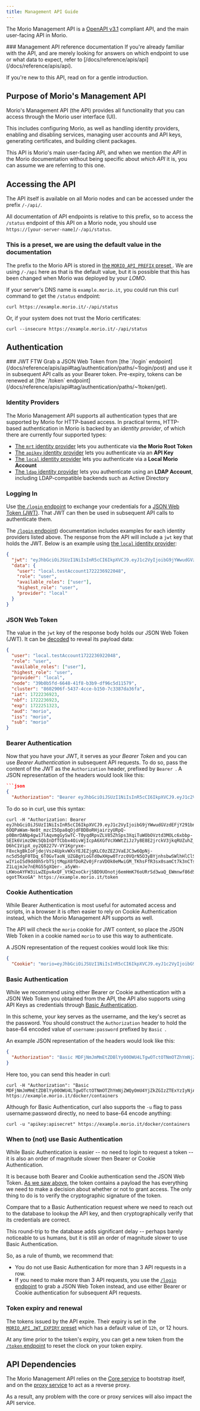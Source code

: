 ```yaml
---
title: Management API Guide
---
```


The Morio Management API is a [OpenAPI v3.1](https://swagger.io/specification/)
compliant API, and the main user-facing API in Morio.

<Tip>
### Management API reference documentation
If you're already familiar with the API, and are merely looking
for answers on which endpoint to use or what data to expect, refer to
[/docs/reference/apis/api](/docs/reference/apis/api).
</Tip>

If you're new to this API, read on for a gentle introduction.

## Purpose of Morio's Management API

Morio's Management API (the API) provides all functionality that you can access
through the Morio user interface (UI).

This includes configuring Morio, as well as handling identity providers,
enabling and disabling services, managing user accounts and API keys,
generating certificates, and building client packages.

This API is Morio's main user-facing API, and when we mention _the API_ in the
Morio documentation without being specific about _which API_ it is, you can
assume we are referring to this one.

## Accessing the API

The API itself is available on all Morio nodes and can be accessed under the
prefix `/-/api/`.

All documentation of API endpoints is relative to this prefix, so to access
the `/status` endpoint of this API on a Morio node, you should use
`https://[your-server-name]/-/api/status`.

<Note>

### This is a preset, we are using the default value in the documentation

The prefix to the Morio API is stored in [the `MORIO_API_PREFIX` preset
](/docs/reference/presets/morio_api_prefix).
We are using `/-/api` here as that is the default value, but it is possible
that this has been changed when Morio was deployed by your _LOMO_.

</Note>

If your server's DNS name
is `example.morio.it`, you could run this curl command to get the `/status`
endpoint:

```title=curl
curl https://example.morio.it/-/api/status
```

Or, if your system does not trust the Morio certificates:

```title=curl
curl --insecure https://example.morio.it/-/api/status
```

## Authentication

<Tip>
### JWT FTW
Grab a JSON Web Token from 
[the `/login` endpoint](/docs/reference/apis/api#tag/authentication/paths/~1login/post) and use it in subsequent API calls as your Bearer token.  
Pre-expiry, tokens can be renewed at [the `/token` endpoint](/docs/reference/apis/api#tag/authentication/paths/~1token/get).
</Tip>

### Identity Providers

The Morio Management API supports all authentication types that are supported
by Morio for HTTP-based access. In practical terms, HTTP-based authentication
in Morio is backed by an _identity provider_, of which there are currently four
supported types:

- [The `mrt` identity provider](/docs/guides/settings/idps#mrt) lets you authenticate
  via **the Morio Root Token**
- [The `apikey` identity provider](/docs/guides/settings/idps#apikey) lets you
  authenticate via an **API Key**
- [The `local` identity provider](/docs/guides/settings/idps#local) lets you
  authenticate via a **Local Morio Account**
- [The `ldap` identity provider](/docs/guides/settings/idps#ldap) lets you
  authenticate using an **LDAP Account**, including LDAP-compatible backends
  such as Active Directory

### Logging In

Use [the `/login` endpoint](/docs/reference/apis/api#tag/authentication/paths/~1login/post) to exchange your credentials for a [JSON Web Token (JWT)](https://jwt.io/).
That JWT can then be used in subsequent API calls to authenticate them.

The [`/login` endpoint](/docs/guides/settings/idps#mrt)) documentation includes examples for each identity providers listed above.
The response from the API will include a `jwt` key that holds the JWT. Below is an example using [the `local` identity provider](/docs/guides/settings/idps#local):

```json title="API Response Body"
{
  "jwt": "eyJhbGciOiJSUzI1NiIsInR5cCI6IkpXVCJ9.eyJ1c2VyIjoibG9jYWwudGVzdEFjY291bnQxNzIyMjM2OTIyMDQ4Iiwicm9sZSI6InVzZXIiLCJhdmFpbGFibGVfcm9sZXMiOlsidXNlciJdLCJoaWdoZXN0X3JvbGUiOiJ1c2VyIiwicHJvdmlkZXIiOiJsb2NhbCIsIm5vZGUiOiIzOWIwYjVmZC02NjQ4LTQxZjgtYjNiOS1kZjk2YzVkMTE1NzkiLCJjbHVzdGVyIjoiODYwMjkwNmYtNTQzNy00Y2NlLWIxNTAtN2MzMzg3ZGEzNmZhIiwiaWF0IjoxNzIyMjM2OTIzLCJuYmYiOjE3MjIyMzY5MjMsImV4cCI6MTcyMjI1MTMyMywiYXVkIjoibW9yaW8iLCJpc3MiOiJtb3JpbyIsInN1YiI6Im1vcmlvIn0.sij21XpVw2i6SjTZtms9Sl4WsTYh6wgcr0c79x7-6OQPaWam-Ne8t_mzcI5Opa8qOjdFBDBoRHjairzyURpQ-p0BmrDANp4gw17lAqvmgGySwTC-T0yqdRpvZLV85ZhSps3XqiTuWObOVztd3MOLc6xbbp-SEIk6VimzDWcSQbInDfTCbbx4OivWjIcpA6XGfVcXWWtZiJz7y8E8E2jrckV3jkqRUZuhZ_HIcOyh1LSKb4WWWybCcu-D6hC1VipX_oy2Q8227V-VY1Kgryxe-F8xckgBkIoFjdejVsz4UpkvWXsYEJEZjgKLC0zZEZJVaEJC3w6QpNj-nc5d5dgF0TDq_6T0GvTaoN_UZGBgYioGTd0wXHpw0Trzc0VQrN5O3yBYjnhsbwSWlhHlClSAbV_CCy2qUAyDOrXBGmOlIYN8YZ_eJe-wIYioISd9dd0h5rbTSjtMqpX8fDoRZv0jFraVDOk0eMwiGM_TKhsFfR3sx0samCt7k3nCTseLeufCxRUkBZmeoG7o0NrZ0tbTrUoS9XJX_PDK3v9u-Z1LqjmJe7nERG55gXQer-_a5yWn-LKWooAYFW3iLwZEpvAxQF_VtW2xoCkrj5BD9UOnotj6emHmK76oURrSd3waQ_EWmnwf86dSXPQiljp41jHt95V7jyN5P4my-ogotTKxoGA",
  "data": {
    "user": "local.testAccount1722236922048",
    "role": "user",
    "available_roles": ["user"],
    "highest_role": "user",
    "provider": "local"
  }
}
```

### JSON Web Token

The value in the `jwt` key of the response body holds our JSON Web Token (JWT).
It can be [decoded](https://jwt.io/) to reveal its payload data:

```json title='Decoded Payload Data of a JSON Web Token"
{
  "user": "local.testAccount1722236922048",
  "role": "user",
  "available_roles": ["user"],
  "highest_role": "user",
  "provider": "local",
  "node": "39b0b5fd-6648-41f8-b3b9-df96c5d11579",
  "cluster": "8602906f-5437-4cce-b150-7c3387da36fa",
  "iat": 1722236923,
  "nbf": 1722236923,
  "exp": 1722251323,
  "aud": "morio",
  "iss": "morio",
  "sub": "morio"
}
```

### Bearer Authentication

Now that you have your JWT, it serves as your _Bearer Token_ and you can use _Bearer Authentication_ in subsequent API requests.
To do so, pass the content of the JWT as the `Authorization` header, prefixed by `Bearer `.
A JSON representation of the headers would look like this:

````json title="Bearer Authentication"
```json
{
  "Authorization": "Bearer eyJhbGciOiJSUzI1NiIsInR5cCI6IkpXVCJ9.eyJ1c2VyIjoibG9jYWwudGVzdEFjY291bnQxNzIyMjM2OTIyMDQ4Iiwicm9sZSI6InVzZXIiLCJhdmFpbGFibGVfcm9sZXMiOlsidXNlciJdLCJoaWdoZXN0X3JvbGUiOiJ1c2VyIiwicHJvdmlkZXIiOiJsb2NhbCIsIm5vZGUiOiIzOWIwYjVmZC02NjQ4LTQxZjgtYjNiOS1kZjk2YzVkMTE1NzkiLCJjbHVzdGVyIjoiODYwMjkwNmYtNTQzNy00Y2NlLWIxNTAtN2MzMzg3ZGEzNmZhIiwiaWF0IjoxNzIyMjM2OTIzLCJuYmYiOjE3MjIyMzY5MjMsImV4cCI6MTcyMjI1MTMyMywiYXVkIjoibW9yaW8iLCJpc3MiOiJtb3JpbyIsInN1YiI6Im1vcmlvIn0.sij21XpVw2i6SjTZtms9Sl4WsTYh6wgcr0c79x7-6OQPaWam-Ne8t_mzcI5Opa8qOjdFBDBoRHjairzyURpQ-p0BmrDANp4gw17lAqvmgGySwTC-T0yqdRpvZLV85ZhSps3XqiTuWObOVztd3MOLc6xbbp-SEIk6VimzDWcSQbInDfTCbbx4OivWjIcpA6XGfVcXWWtZiJz7y8E8E2jrckV3jkqRUZuhZ_HIcOyh1LSKb4WWWybCcu-D6hC1VipX_oy2Q8227V-VY1Kgryxe-F8xckgBkIoFjdejVsz4UpkvWXsYEJEZjgKLC0zZEZJVaEJC3w6QpNj-nc5d5dgF0TDq_6T0GvTaoN_UZGBgYioGTd0wXHpw0Trzc0VQrN5O3yBYjnhsbwSWlhHlClSAbV_CCy2qUAyDOrXBGmOlIYN8YZ_eJe-wIYioISd9dd0h5rbTSjtMqpX8fDoRZv0jFraVDOk0eMwiGM_TKhsFfR3sx0samCt7k3nCTseLeufCxRUkBZmeoG7o0NrZ0tbTrUoS9XJX_PDK3v9u-Z1LqjmJe7nERG55gXQer-_a5yWn-LKWooAYFW3iLwZEpvAxQF_VtW2xoCkrj5BD9UOnotj6emHmK76oURrSd3waQ_EWmnwf86dSXPQiljp41jHt95V7jyN5P4my-ogotTKxoGA"
````

To do so in curl, use this syntax:

```
curl -H "Authorization: Bearer eyJhbGciOiJSUzI1NiIsInR5cCI6IkpXVCJ9.eyJ1c2VyIjoibG9jYWwudGVzdEFjY291bnQxNzIyMjM2OTIyMDQ4Iiwicm9sZSI6InVzZXIiLCJhdmFpbGFibGVfcm9sZXMiOlsidXNlciJdLCJoaWdoZXN0X3JvbGUiOiJ1c2VyIiwicHJvdmlkZXIiOiJsb2NhbCIsIm5vZGUiOiIzOWIwYjVmZC02NjQ4LTQxZjgtYjNiOS1kZjk2YzVkMTE1NzkiLCJjbHVzdGVyIjoiODYwMjkwNmYtNTQzNy00Y2NlLWIxNTAtN2MzMzg3ZGEzNmZhIiwiaWF0IjoxNzIyMjM2OTIzLCJuYmYiOjE3MjIyMzY5MjMsImV4cCI6MTcyMjI1MTMyMywiYXVkIjoibW9yaW8iLCJpc3MiOiJtb3JpbyIsInN1YiI6Im1vcmlvIn0.sij21XpVw2i6SjTZtms9Sl4WsTYh6wgcr0c79x7-6OQPaWam-Ne8t_mzcI5Opa8qOjdFBDBoRHjairzyURpQ-p0BmrDANp4gw17lAqvmgGySwTC-T0yqdRpvZLV85ZhSps3XqiTuWObOVztd3MOLc6xbbp-SEIk6VimzDWcSQbInDfTCbbx4OivWjIcpA6XGfVcXWWtZiJz7y8E8E2jrckV3jkqRUZuhZ_HIcOyh1LSKb4WWWybCcu-D6hC1VipX_oy2Q8227V-VY1Kgryxe-F8xckgBkIoFjdejVsz4UpkvWXsYEJEZjgKLC0zZEZJVaEJC3w6QpNj-nc5d5dgF0TDq_6T0GvTaoN_UZGBgYioGTd0wXHpw0Trzc0VQrN5O3yBYjnhsbwSWlhHlClSAbV_CCy2qUAyDOrXBGmOlIYN8YZ_eJe-wIYioISd9dd0h5rbTSjtMqpX8fDoRZv0jFraVDOk0eMwiGM_TKhsFfR3sx0samCt7k3nCTseLeufCxRUkBZmeoG7o0NrZ0tbTrUoS9XJX_PDK3v9u-Z1LqjmJe7nERG55gXQer-_a5yWn-LKWooAYFW3iLwZEpvAxQF_VtW2xoCkrj5BD9UOnotj6emHmK76oURrSd3waQ_EWmnwf86dSXPQiljp41jHt95V7jyN5P4my-ogotTKxoGA" https://example.morio.it/token
```

### Cookie Authentication

While Bearer Authentication is most useful for automated access and scripts, in a browser it is often easier to rely on Cookie Authentication instead, which the Morio Management API supports as well.

The API will check the `morio` cookie for JWT content, so place the JSON Web Token in a cookie named `morio` to use this way to authenticate.

A JSON representation of the request cookies would look like this:

```json title="Cookie Authentication"
{
  "Cookie": "morio=eyJhbGciOiJSUzI1NiIsInR5cCI6IkpXVCJ9.eyJ1c2VyIjoibG9jYWwudGVzdEFjY291bnQxNzIyMjM2OTIyMDQ4Iiwicm9sZSI6InVzZXIiLCJhdmFpbGFibGVfcm9sZXMiOlsidXNlciJdLCJoaWdoZXN0X3JvbGUiOiJ1c2VyIiwicHJvdmlkZXIiOiJsb2NhbCIsIm5vZGUiOiIzOWIwYjVmZC02NjQ4LTQxZjgtYjNiOS1kZjk2YzVkMTE1NzkiLCJjbHVzdGVyIjoiODYwMjkwNmYtNTQzNy00Y2NlLWIxNTAtN2MzMzg3ZGEzNmZhIiwiaWF0IjoxNzIyMjM2OTIzLCJuYmYiOjE3MjIyMzY5MjMsImV4cCI6MTcyMjI1MTMyMywiYXVkIjoibW9yaW8iLCJpc3MiOiJtb3JpbyIsInN1YiI6Im1vcmlvIn0.sij21XpVw2i6SjTZtms9Sl4WsTYh6wgcr0c79x7-6OQPaWam-Ne8t_mzcI5Opa8qOjdFBDBoRHjairzyURpQ-p0BmrDANp4gw17lAqvmgGySwTC-T0yqdRpvZLV85ZhSps3XqiTuWObOVztd3MOLc6xbbp-SEIk6VimzDWcSQbInDfTCbbx4OivWjIcpA6XGfVcXWWtZiJz7y8E8E2jrckV3jkqRUZuhZ_HIcOyh1LSKb4WWWybCcu-D6hC1VipX_oy2Q8227V-VY1Kgryxe-F8xckgBkIoFjdejVsz4UpkvWXsYEJEZjgKLC0zZEZJVaEJC3w6QpNj-nc5d5dgF0TDq_6T0GvTaoN_UZGBgYioGTd0wXHpw0Trzc0VQrN5O3yBYjnhsbwSWlhHlClSAbV_CCy2qUAyDOrXBGmOlIYN8YZ_eJe-wIYioISd9dd0h5rbTSjtMqpX8fDoRZv0jFraVDOk0eMwiGM_TKhsFfR3sx0samCt7k3nCTseLeufCxRUkBZmeoG7o0NrZ0tbTrUoS9XJX_PDK3v9u-Z1LqjmJe7nERG55gXQer-_a5yWn-LKWooAYFW3iLwZEpvAxQF_VtW2xoCkrj5BD9UOnotj6emHmK76oURrSd3waQ_EWmnwf86dSXPQiljp41jHt95V7jyN5P4my-ogotTKxoGA"
```

### Basic Authentication

While we recommend using either Bearer or Cookie authentication with a JSON
Web Token you obtained from the API, the API also supports using API Keys as
credentials through [Basic Authentication](https://datatracker.ietf.org/doc/html/rfc7617).

In this scheme, your key serves as the username, and the key's secret as the password.
You should construct the `Authorization` header to hold the base-64 encoded value of `username:password` prefixed by `Basic `.

An example JSON representation of the headers would look like this:

```json title="Basic Authentication"
{
  "Authorization": "Basic MDFjNmJmMmEtZDBlYy00OWU4LTgwOTctOTNmOTZhYmNjZWQyOmU4YjZkZGIzZTExYzIyNjAwMzYzYzZjNDJjODQzYzM3MTRhM2M0YmI4YWZkMGRmMmUyYWVjOTExNWExYWNmZDEzMjEwMzRhMTVlZWI3ZWNiZDJiNzIwN2M2YzIyODYxOQ=="
}
```

Here too, you can send this header in curl:

```
curl -H "Authorization": "Basic MDFjNmJmMmEtZDBlYy00OWU4LTgwOTctOTNmOTZhYmNjZWQyOmU4YjZkZGIzZTExYzIyNjAwMzYzYzZjNDJjODQzYzM3MTRhM2M0YmI4YWZkMGRmMmUyYWVjOTExNWExYWNmZDEzMjEwMzRhMTVlZWI3ZWNiZDJiNzIwN2M2YzIyODYxOQ==" https://example.morio.it/docker/containers
```

Although for Basic Authentication, curl also supports the `-u` flag to pass username:password directly, no need to base-64 encode anything:

```
curl -u "apikey:apisecret" https://example.morio.it/docker/containers
```

### When to (not) use Basic Authentication

While Basic Authentication is easier -- no need to login to request a token -- it is also an order of magnitude slower then Bearer or Cookie Authentication.

It is because both Bearer and Cookie authentication send the JSON Web Token. [As we saw above](#json-web-token), the token contains a payload the has everything we need to make a decision about whether or not to grant access. The only thing to do is to verify the cryptographic signature of the token.

Compare that to a Basic Authentication request where we need to reach out to the database to lookup the API key, and then cryptographically verify that its credentials are correct.

This round-trip to the database adds significant delay -- perhaps barely noticeable to us humans, but it is still an order of magnitude slower to use Basic Authentication.

So, as a rule of thumb, we recommend that:

- You do not use Basic Authentication for more than 3 API requests in a row.
- If you need to make more than 3 API requests, you use the [`/login` endpoint](/docs/reference/apis/api#tag/authentication/paths/~1login/post) to grab a JSON Web Token instead, and use either Bearer or Cookie authentication for subsequent API requests.

### Token expiry and renewal

The tokens issued by the API expire. Their expiry is set in the [`MORIO_API_JWT_EXPIRY` preset](/docs/reference/presets/morio_api_jwt_expiry/) which has a default value of `12h`, or 12 hours.

At any time prior to the token's expiry, you can get a new token from the [`/token` endpoint](/docs/reference/apis/api#tag/authentication/paths/~1token/get) to reset the clock on your token expiry.

## API Dependencies

The Morio Management API relies on the [Core service](/docs/guides/services/core) to bootstrap itself, and on the [proxy service](/docs/guides/services/proxy) to act as a reverse proxy.

As a result, any problem with the core or proxy services will also impact the API service.
